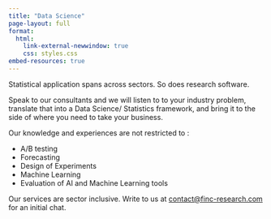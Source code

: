 ```yaml
---
title: "Data Science"
page-layout: full
format: 
  html:
    link-external-newwindow: true
    css: styles.css
embed-resources: true
---
```


Statistical application spans across sectors. So does research software.

Speak to our consultants and we will listen to to your industry problem, translate that into a Data Science/ Statistics framework, and bring it to the side of where you need to take your business.

Our knowledge and experiences are not restricted to :

-   A/B testing
-   Forecasting
-   Design of Experiments
-   Machine Learning
-   Evaluation of AI and Machine Learning tools

Our services are sector inclusive. Write to us at [contact\@finc-research.com](email:%20contact@finc-research.com) for an initial chat.
